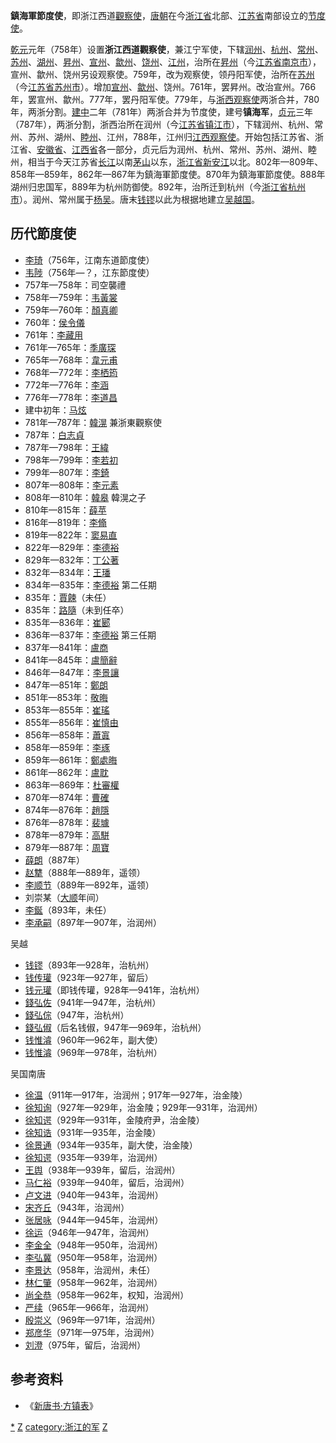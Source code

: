 '''鎮海軍節度使'''，即浙江西道[[觀察使|觀察使]]，[[唐朝|唐朝]]在今[[浙江省|浙江省]]北部、[[江苏省|江苏省]]南部设立的[[节度使|节度使]]。

[[乾元_(唐朝)|乾元]]元年（758年）设置'''浙江西道觀察使'''，兼江宁军使，下辖[[润州|润州]]、[[杭州|杭州]]、[[常州|常州]]、[[苏州|苏州]]、[[湖州|湖州]]、[[昇州|昇州]]、[[宣州|宣州]]、[[歙州|歙州]]、[[饶州_(隋朝)|饶州]]、[[江州_(隋朝)|江州]]，治所在[[昇州|昇州]]（今[[江苏省|江苏省]][[南京市|南京市]]），宣州、歙州、饶州另设观察使。759年，改为观察使，领丹阳军使，治所在[[苏州|苏州]]（今[[江苏省|江苏省]][[苏州市|苏州市]]）。增加[[宣州|宣州]]、[[歙州|歙州]]、饶州。761年，罢昇州。改治宣州。766年，罢宣州、歙州。777年，罢丹阳军使。779年，与[[浙西观察使|浙西观察使]]两浙合并，780年，两浙分割。[[建中_(唐朝)|建中]]二年（781年）两浙合并为节度使，建号'''镇海军'''，[[贞元_(唐朝)|贞元]]三年（787年），两浙分割，浙西治所在润州（今[[江苏省|江苏省]][[镇江市|镇江市]]），下辖润州、杭州、常州、苏州、湖州、[[睦州_(仁寿)|睦州]]、江州，788年，江州归[[江西观察使|江西观察使]]。开始包括江苏省、浙江省、[[安徽省|安徽省]]、[[江西省|江西省]]各一部分，贞元后为润州、杭州、常州、苏州、湖州、睦州，相当于今天江苏省[[长江|长江]]以南[[茅山|茅山]]以东，[[浙江省|浙江省]][[新安江|新安江]]以北。802年—809年、858年—859年，862年—867年为鎮海軍節度使。870年为鎮海軍節度使。888年湖州归忠国军，889年为杭州防御使。892年，治所迁到杭州（今[[浙江省|浙江省]][[杭州市|杭州市]]）。润州、常州属于[[杨吴|杨吴]]。唐末[[钱镠|钱镠]]以此为根据地建立[[吴越国|吴越国]]。
==历代節度使==
* [[李琦_(节度使)|李琦]]（756年，江南东道節度使）
* [[韦陟|韦陟]]（756年—？，江东節度使）
* 757年—758年：司空襲禮
* 758年—759年：[[韦黃裳|韦黃裳]]
* 759年—760年：[[顏真卿|顏真卿]]
* 760年：[[侯令儀|侯令儀]]
* 761年：[[李藏用|李藏用]]
* 761年—765年：[[季廣琛|季廣琛]]
* 765年—768年：[[韋元甫|韋元甫]]
* 768年—772年：[[李栖筠|李栖筠]]
* 772年—776年：[[李涵_(御史大夫)|李涵]] 
* 776年—778年：[[李道昌|李道昌]]
* 建中初年：[[马炫|马炫]]
* 781年—787年：[[韓滉|韓滉]] 兼浙東觀察使
* 787年：[[白志貞|白志貞]]
* 787年—798年：[[王緯|王緯]]
* 798年—799年：[[李若初|李若初]]
* 799年—807年：[[李錡|李錡]]
* 807年—808年：[[李元素_(京兆)|李元素]]
* 808年—810年：[[韓皋|韓皋]] 韓滉之子
* 810年—815年：[[薛苹|薛苹]]
* 816年—819年：[[李翛|李翛]]
* 819年—822年：[[窦易直|窦易直]]
* 822年—829年：[[李德裕|李德裕]]
* 829年—832年：[[丁公著_(唐朝)|丁公著]]
* 832年—834年：[[王璠|王璠]] 
* 834年—835年：[[李德裕|李德裕]] 第二任期
* 835年：[[賈餗|賈餗]]（未任）
* 835年：[[路隨|路隨]]（未到任卒）
* 835年—836年：[[崔郾|崔郾]]
* 836年—837年：[[李德裕|李德裕]] 第三任期
* 837年—841年：[[盧商|盧商]]
* 841年—845年：[[盧簡辭|盧簡辭]]
* 846年—847年：[[李景讓|李景讓]]
* 847年—851年：[[鄭朗|鄭朗]]
* 851年—853年：[[敬晦|敬晦]]
* 853年—855年：[[崔瑶_(晚唐)|崔瑤]]
* 855年—856年：[[崔慎由|崔慎由]]
* 856年—858年：[[蕭寘|蕭寘]]
* 858年—859年：[[李琢|李琢]]
* 859年—861年：[[鄭處晦|鄭處晦]]
* 861年—862年：[[盧耽|盧耽]]
* 863年—869年：[[杜審權|杜審權]]
* 870年—874年：[[曹確|曹確]] 
* 874年—876年：[[趙隱|趙隱]]
* 876年—878年：[[裴璩|裴璩]]
* 878年—879年：[[高駢|高駢]]
* 879年—887年：[[周寶|周寶]]
* [[薛朗|薛朗]]（887年）
* [[赵犨|赵犨]]（888年—889年，遥领）
* [[李顺节|李顺节]]（889年—892年，遥领）
* 刘崇某（[[大顺_(唐朝)|大顺]]年间）
* [[李鋋|李鋋]]（893年，未任）
* [[李承嗣|李承嗣]]（897年—907年，治润州）
;吴越
* [[钱镠|钱镠]]（893年—928年，治杭州）
* [[钱传瓘|钱传瓘]]（923年—927年，留后）
* [[钱元瓘|钱元瓘]]（即钱传瓘，928年—941年，治杭州）
* [[錢弘佐|錢弘佐]]（941年—947年，治杭州）
* [[錢弘倧|錢弘倧]]（947年，治杭州）
* [[錢弘俶|錢弘俶]]（后名钱俶，947年—969年，治杭州）
* [[钱惟濬|钱惟濬]]（960年—962年，副大使）
* [[钱惟濬|钱惟濬]]（969年—978年，治杭州）
;吴国南唐
* [[徐温|徐温]]（911年—917年，治润州；917年—927年，治金陵）
* [[徐知询|徐知询]]（927年—929年，治金陵；929年—931年，治润州）
* [[徐知谔|徐知谔]]（929年—931年，金陵府尹，治金陵）
* [[徐知诰|徐知诰]]（931年—935年，治金陵）
* [[徐景通|徐景通]]（934年—935年，副大使，治金陵）
* [[徐知谔|徐知谔]]（935年—939年，治润州）
* [[王舆_(南唐)|王舆]]（938年—939年，留后，治润州）
* [[马仁裕|马仁裕]]（939年—940年，留后，治润州）
* [[卢文进|卢文进]]（940年—943年，治润州）
* [[宋齐丘|宋齐丘]]（943年，治润州）
* [[张居咏|张居咏]]（944年—945年，治润州）
* [[徐运|徐运]]（946年—947年，治润州）
* [[李金全|李金全]]（948年—950年，治润州）
* [[李弘冀|李弘冀]]（950年—958年，治润州）
* [[李景达|李景达]]（958年，治润州，未任）
* [[林仁肇|林仁肇]]（958年—962年，治润州）
* [[尚全恭|尚全恭]]（958年—962年，权知，治润州）
* [[严续|严续]]（965年—966年，治润州）
* [[殷崇义|殷崇义]]（969年—971年，治润州）
* [[郑彦华|郑彦华]]（971年—975年，治润州）
* [[刘澄_(南唐)|刘澄]]（975年，留后，治润州）

==参考资料==
*《[[s:新唐書/卷064|新唐书·方镇表]]》
{{唐朝藩镇节度使}}
{{五代十國藩鎮節度使}}

[[category:鎮海軍節度使|*]]
[[category:唐朝官制|Z]]
[[category:浙江的军|category:浙江的军]]
[[category:江苏历史|Z]]